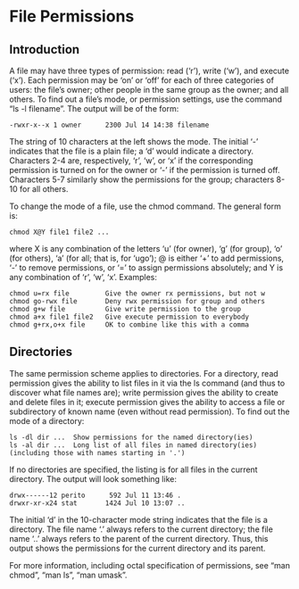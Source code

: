 # File Permissions

## Introduction

A file may have three types of permission: read ('r'), write ('w'), and
execute ('x'). Each permission may be 'on' or 'off' for each of three
categories of users: the file's owner; other people in the same group as
the owner; and all others. To find out a file's mode, or permission
settings, use the command "ls -l filename". The output will be of the
form:

    -rwxr-x--x 1 owner      2300 Jul 14 14:38 filename

The string of 10 characters at the left shows the mode. The initial '-'
indicates that the file is a plain file; a 'd' would indicate a
directory. Characters 2-4 are, respectively, 'r', 'w', or 'x' if the
corresponding permission is turned on for the owner or '-' if the
permission is turned off. Characters 5-7 similarly show the permissions
for the group; characters 8-10 for all others.

To change the mode of a file, use the chmod command. The general form
is:

    chmod X@Y file1 file2 ...

where X is any combination of the letters 'u' (for owner), 'g' (for
group), 'o' (for others), 'a' (for all; that is, for 'ugo'); @ is either
'+' to add permissions, '-' to remove permissions, or '=' to assign
permissions absolutely; and Y is any combination of 'r', 'w', 'x'.
Examples:

    chmod u=rx file         Give the owner rx permissions, but not w
    chmod go-rwx file       Deny rwx permission for group and others
    chmod g+w file          Give write permission to the group
    chmod a+x file1 file2   Give execute permission to everybody
    chmod g+rx,o+x file     OK to combine like this with a comma

## Directories

The same permission scheme applies to directories. For a directory, read
permission gives the ability to list files in it via the ls command (and
thus to discover what file names are); write permission gives the
ability to create and delete files in it; execute permission gives the
ability to access a file or subdirectory of known name (even without
read permission). To find out the mode of a directory:

    ls -dl dir ...  Show permissions for the named directory(ies)
    ls -al dir ...  Long list of all files in named directory(ies) (including those with names starting in '.')

If no directories are specified, the listing is for all files in the
current directory. The output will look something like:

    drwx------12 perito      592 Jul 11 13:46 .
    drwxr-xr-x24 stat       1424 Jul 10 13:07 ..

The initial 'd' in the 10-character mode string indicates that the file
is a directory. The file name '.' always refers to the current
directory; the file name '..' always refers to the parent of the current
directory. Thus, this output shows the permissions for the current
directory and its parent.

For more information, including octal specification of permissions, see
"man chmod", "man ls", "man umask".

